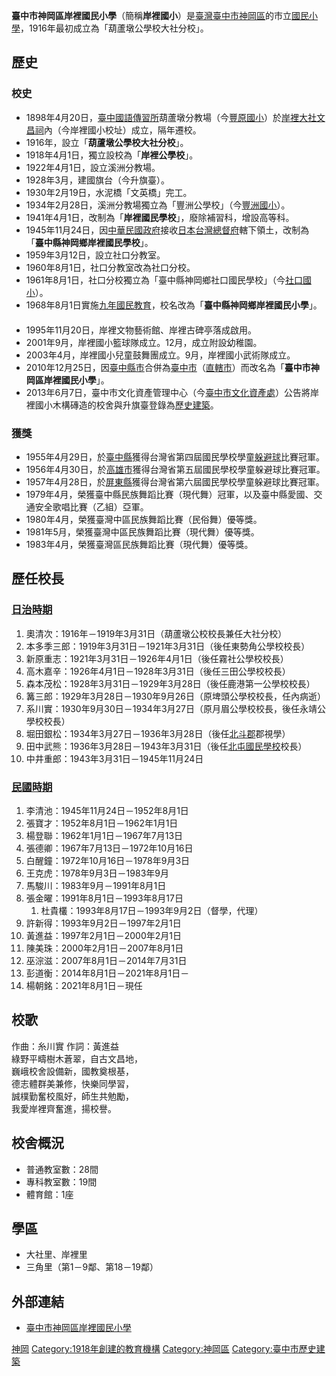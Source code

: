 {{Infobox School
| name = 臺中市神岡區岸裡國民小學
| other_name = Own Lead Primary School
| image = 神岡岸裡國小.jpg
| motto = 
| established = 1918年4月1日
| type = 市立國民小學
| affiliation = [[臺中市政府|臺中市政府]]
| district = {{ROC}}[[臺中市|臺中市]][[神岡區|神岡區]]
| grades = 小一至小六，[[幼兒園|幼兒園]]
| president = 
| principal = 楊朝銘
| dean = 
| faculty = 40
| staff = 8
| students = 573
| conference = 籃球隊、武術隊
| colors = 
| mascot = 
| free_label = 校地面積
| free_text = 22789[[平方公尺|平方公尺]]
| magazine = 
| address = [[臺中市|臺中市]][[神岡區|神岡區]]岸裡-{里}-中山路52號
| tel = +886 4 25222215
| fax = +886 4 25253496
| information = 
| website = https://olps.tc.edu.tw
}}
{{tw monument
|name= 岸裡公學校校舍
|formername= 岸裡公學校
|image= 岸裡公學校校舍與升旗臺.jpg
|imagename=
|othername= 
|formalname=
|level= 歷史建築
|class= 校舍
|time= 1928年（升旗臺）<br>1930年（校舍）
|location= 
|cost=
|website= 
|reg_url=https://nchdb.boch.gov.tw/assets/overview/historicalBuilding/20130607000001
}}
'''臺中市神岡區岸裡國民小學'''（簡稱'''岸裡國小'''）是[[臺灣|臺灣]][[臺中市|臺中市]][[神岡區|神岡區]]的市立[[國民小學|國民小學]]，1916年最初成立為「葫蘆墩公學校大社分校」。

== 歷史 ==
=== 校史 ===
*1898年4月20日，[[臺中國語傳習所|臺中國語傳習所]]葫蘆墩分教場（今[[臺中市豐原區豐原國民小學|豐原國小]]）於[[岸裡大社|岸裡大社]][[文昌祠|文昌祠]]內（今岸裡國小校址）成立，隔年遷校。
*1916年，設立「'''葫蘆墩公學校大社分校'''」。
*1918年4月1日，獨立設校為「'''岸裡公學校'''」。
*1922年4月1日，設立溪洲分教場。
*1928年3月，建國旗台（今升旗臺）。 
*1930年2月19日，水泥橋「文英橋」完工。 
*1934年2月28日，溪洲分教場獨立為「豐洲公學校」（今[[臺中市神岡區豐洲國民小學|豐洲國小]]）。 
*1941年4月1日，改制為「'''岸裡國民學校'''」，廢除補習科，增設高等科。 
*1945年11月24日，因[[中華民國政府|中華民國政府]]接收[[日本帝國|日本]][[台灣總督府|台灣總督府]]轄下領土，改制為「'''臺中縣神岡鄉岸裡國民學校'''」。
*1959年3月12日，設立社口分教室。 　
*1960年8月1日，社口分教室改為社口分校。 　 　
*1961年8月1日，社口分校獨立為「臺中縣神岡鄉社口國民學校」（今[[臺中市神岡區社口國民小學|社口國小]]）。 
*1968年8月1日實施[[九年國民教育|九年國民教育]]，校名改為「'''臺中縣神岡鄉岸裡國民小學'''」。 　
*1995年11月20日，岸裡文物藝術館、岸裡古碑亭落成啟用。
*2001年9月，岸裡國小籃球隊成立。12月，成立附設幼稚園。
*2003年4月，岸裡國小兒童鼓舞團成立。9月，岸裡國小武術隊成立。
*2010年12月25日，因[[臺中縣|臺中縣]][[臺中市_(省轄市)|市]]合併為[[臺中市|臺中市]]（[[直轄市|直轄市]]）而改名為「'''臺中市神岡區岸裡國民小學'''」。
*2013年6月7日，臺中市文化資產管理中心（今[[臺中市文化資產處|臺中市文化資產處]]）公告將岸裡國小木構磚造的校舍與升旗臺登錄為[[台灣歷史建築|歷史建築]]。

=== 獲獎 ===
*1955年4月29日，於[[臺中縣|臺中縣]]獲得台灣省第四屆國民學校學童[[躲避球|躲避球]]比賽冠軍。
*1956年4月30日，於[[高雄市_(省轄市)|高雄市]]獲得台灣省第五屆國民學校學童躲避球比賽冠軍。
*1957年4月28日，於[[屏東縣|屏東縣]]獲得台灣省第六屆國民學校學童躲避球比賽冠軍。
*1979年4月，榮獲臺中縣民族舞蹈比賽（現代舞）冠軍，以及臺中縣愛國、交通安全歌唱比賽（乙組）亞軍。
*1980年4月，榮獲臺灣中區民族舞蹈比賽（民俗舞）優等獎。
*1981年5月，榮獲臺灣中區民族舞蹈比賽（現代舞）優等獎。
*1983年4月，榮獲臺灣區民族舞蹈比賽（現代舞）優等獎。

== 歷任校長 ==
=== [[台灣日治時期|日治時期]] ===
#奧清次：1916年－1919年3月31日（葫蘆墩公校校長兼任大社分校）
#本多季三郎：1919年3月31日－1921年3月31日（後任東勢角公學校校長）
#新原重志：1921年3月31日－1926年4月1日（後任霧社公學校校長）
#高木嘉辛：1926年4月1日－1928年3月31日（後任三田公學校校長）
#森本茂松：1928年3月31日－1929年3月28日（後任鹿港第一公學校校長）
#篝三郎：1929年3月28日－1930年9月26日（原埤頭公學校校長，任內病逝）
#系川實：1930年9月30日－1934年3月27日（原月眉公學校校長，後任永靖公學校校長）
#堀田銀松：1934年3月27日－1936年3月28日（後任[[北斗郡|北斗郡]]郡視學）
#田中武熊：1936年3月28日－1943年3月31日（後任[[臺中市北屯區北屯國民小學|北屯國民學校]]校長）
#中井重郎：1943年3月31日－1945年11月24日

=== [[民國時期|民國時期]] ===
#李清池：1945年11月24日－1952年8月1日
#張寶才：1952年8月1日－1962年1月1日
#楊登聯：1962年1月1日－1967年7月13日
#張德卿：1967年7月13日－1972年10月16日
#白醒鐘：1972年10月16日－1978年9月3日
#王克虎：1978年9月3日－1983年9月
#馬駿川：1983年9月－1991年8月1日
#張金曜：1991年8月1日－1993年8月17日
##杜貴欉：1993年8月17日－1993年9月2日（督學，代理）
#許新得：1993年9月2日－1997年2月1日
#黃進益：1997年2月1日－2000年2月1日
#陳美珠：2000年2月1日－2007年8月1日
#巫淙滋：2007年8月1日－2014年7月31日
#彭道衡：2014年8月1日－2021年8月1日－
#楊朝銘：2021年8月1日－現任

== 校歌 ==
作曲：糸川實 作詞：黃進益
<br>
綠野平疇樹木蒼翠，自古文昌地，
<br>
巍峨校舍設備新，國教奠根基，
<br>
德志體群美兼修，快樂同學習，
<br>
誠樸勤奮校風好，師生共勉勵，
<br>
我愛岸裡齊奮進，揚校譽。 

== 校舍概況 ==
*普通教室數：28間
*專科教室數：19間 
*體育館：1座

== 學區 ==
*大社里、岸裡里
*三角里（第1－9鄰、第18－19鄰）

==外部連結==
{{Commons cat|Own Lead Primary School}}
*[https://olps.tc.edu.tw 臺中市神岡區岸裡國民小學] {{Wayback|url=https://olps.tc.edu.tw/ |date=20160222153727 }}

{{臺中市國民中小學}}{{台中市文化資產}}

[[Category:臺中市立國民小學|神岡]]
[[Category:1918年創建的教育機構|Category:1918年創建的教育機構]]
[[Category:神岡區|Category:神岡區]]
[[Category:臺中市歷史建築|Category:臺中市歷史建築]]
